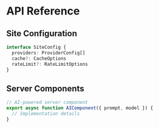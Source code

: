 # API Reference

## Site Configuration

```typescript
interface SiteConfig {
  providers: ProviderConfig[]
  cache?: CacheOptions
  rateLimit?: RateLimitOptions
}
```

## Server Components

```typescript
// AI-powered server component
export async function AIComponent({ prompt, model }) {
  // Implementation details
}
```
